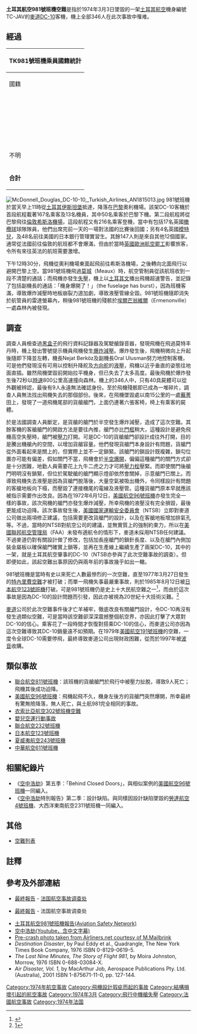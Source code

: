 {{noteTA
|1=zh-hans:希思罗;zh-hant:希思羅;zh-hk:希斯路;zh-mo:希斯路;zh-tw:希斯洛;
|2=zh-hans:黑匣子;zh-hk:黑盒;zh-tw:黑盒子;
}}
{{Infobox Airliner accident|name=土耳其航空981號班機空難|
|Crash image=Dc10-ta3a.png
|Image caption=  空中爆炸失壓的土耳其航空981號班機的電腦模擬图
|Date=           1974年3月3日 
|Type=           貨艙門設計不良
|Site=           {{FRA}}[[埃爾芒翁維爾|埃爾芒翁維爾]]
|Fatalities=     346
|Injuries=       0
|Aircraft Type=  [[麥道DC-10|麥道DC-10]]
|Origin=         {{TUR}}[[阿塔图尔克国际机场|阿塔图尔克国际机场]]
|Last stopover=  {{FRA}}[[巴黎|巴黎]][[奧利機場|奧利機場]]
|Destination=    {{UK}}[[倫敦希斯洛機場|倫敦希斯洛機場]]
|Operator=       [[土耳其航空|土耳其航空]]
|Tail Number=    TC-JAV
|Ship name=      [[安卡拉|Ankara]]
|Passengers=     333
|Crew=           13
|Survivors =     0
}}

'''土耳其航空981號班機空難'''是指於1974年3月3日墜毀的一架[[土耳其航空|土耳其航空]]機身編號TC-JAV的[[麥道DC-10|麥道DC-10]]客機，機上全部346人在此次事故中罹难。

==經過==
{|class="wikitable sortable" style="float:left;font-size:85%; margin: 1em"
|-bgcolor=ccccff
!colspan=4|TK981號班機乘員國籍統計
|-
!rowspan=1|國籍||colspan=1|乘客||colspan=1|機組人員||colspan=1|合計
|-bgcolor=ccccff
|-valign=top
|{{ARG}}||3||0||3
|-valign=top
|{{AUS}}||2||0||2
|-valign=top
|{{BEL}}||1||0||1
|-valign=top
|{{Flag|Brazil|1968}}||5||0||5
|-valign=top
|{{Flag|Cyprus|1960}}||1||0||1
|-valign=top
|{{FRA}}||16||0||16
|-valign=top
|{{flag|West Germany}}||1||0||1
|-valign=top
|{{IND}}||2||0||2
|-valign=top
|{{IRL}}||1||0||1
|-valign=top
|{{JPN}}||48||0||48
|-valign=top
|{{MAR}}||1||0||1
|-valign=top
|{{NZL}}||1||0||1
|-valign=top
|{{PAK}}||1||0||1
|-valign=top
|{{SEN}}||1||0||1
|-valign=top
|{{flag|Spain|1945}}||1||0||1
|-valign=top
|{{SWE}}||1||0||1
|-valign=top
|{{SWI}}||1||0||1
|-valign=top
|{{TUR}}||44||11||55
|-valign=top
|{{GBR}}||176||0||176
|-valign=top
|{{USA}}||25||0||25
|-valign=top
|{{flag|South Vietnam}}||1||0||1
|-valign=top
|不明||2||0||2
|-valign=top
!'''合計'''!!'''335'''!!'''11'''!!'''346'''
|}
[[File:McDonnell_Douglas_DC-10-10,_Turkish_Airlines_AN1815013.jpg|thumb]]
981號班機於當天早上11時從[[土耳其|土耳其]][[伊斯坦堡|伊斯坦堡]]抵達，降落在[[巴黎|巴黎]]奧利機場。該架DC-10客機於首段航程載著167名乘客及13名機員，其中50名乘客於巴黎下機。第二段航程將從巴黎飛往[[倫敦希斯洛機場|倫敦希斯洛機場]]，這段航程又有216名乘客登機，當中有包括17名英國[[橄欖球|橄欖球]]球隊隊員，他們出席完前一天的一場對法國的比賽後回國；另有4名英國[[模特兒|模特兒]]，及48名前往美國的日本銀行管理實習生。其餘147人則是來自其他12個國家。通常從法國前往倫敦的航班都不會爆滿，但由於當時[[英國歐洲航空|英國歐洲航空]][[罷工|罷工]]影響旅客，令所有來往英法的航班需要激增。

下午12時30分，飛機從奧利機場東面起飛前往希斯洛機場，之後轉向北面飛行以避開巴黎上空。當981號班機飛過[[莫城|莫城]]（Meaux）時，航空管制員從該航班收到一段不清楚的通話；而飛機亦發生[[失壓|失壓]]，機上以[[土耳其文|土耳其文]]播出飛機超速警告，並記錄了包括副機長的通話：「機身爆開了！」（the fuselage has burst），因為班機客滿，導致爆炸減壓時地板崩裂力道加劇，導致液壓管線全毀。981號班機隨即消失於航管員的雷達螢幕內，稍後981號班機的殘骸於[[埃爾芒翁維爾|埃爾芒翁維爾]]（Ermenonville）一處森林內被發現。

==調查==
調查人員檢查過[[黑盒子|黑盒子]]的飛行資料記錄器及駕駛艙錄音器，發現飛機在飛過莫特丰丹時，機上發出警號提示機員飛機發生[[爆炸減壓|爆炸減壓]]。爆炸發生後，飛機稍微向上升起後隨即下降並左轉，機長Nejat Berköz及副機長Oral Ulusman努力地控制客機，可是他們發現沒有可用以控制升降舵及[[方向舵|方向舵]]的[[液壓|液壓]]，飛機以近乎垂直的姿態往地面直插。雖然飛機墜毀前開始拉平機身，但已失去了太多高度。最後飛機於爆炸發生後72秒以[[時速|時速]]800公里高速撞向森林。機上的346人中，只有40具屍體可以從外觀被辨認，最後有9人永遠無法確認身份。至於飛機殘骸即已成為一堆碎片，調查人員無法找出飛機失去的那個部份。後來，在飛機墜毀處以南15公里的一處[[蕪菁|蕪菁]]田上，發現了一道飛機尾部的貨艙艙門，上面仍連著六張客椅，椅上有乘客的屍體。

於是法國調查人員斷定，是貨艙的艙門於半空發生爆炸減壓，造成了這次空難。其餘客機的客艙艙門的開啟方法是要往內推，艙門亦比[[門框|門框]]稍大，這種設計是避免飛機高空失壓時，艙門被[[壓力|壓力]]打開。可是DC-10的貨艙艙門卻設計成往外打開，目的是騰出機艙內的空間，以增加貨艙容量。他們發現貨艙門本身設計有問題，貨艙門從外面看起來是關上的，但實際上並不一定鎖緊。該艙門的鎖設計既複雜，鎖勾位置亦可能有偏差，假如關門不當，飛機會於[[解體|半空爆開]]，偏偏這種艙門的關門方式卻是十分困難，地勤人員需要花上九牛二虎之力才可將[[壓力栓|壓力栓]]壓緊。而即使關門後艙門明明沒有鎖緊，但位於駕駛艙的艙門顯示燈卻依然會關掉，示意艙門已關上。而導致飛機失去液壓是因為貨艙門脫落後，大量空氣被吸出機外，令同樣設計有問題的客艙地板向下榻，而壓毀了連接機尾的電線及液壓管。這種貨艙門原本早就應該被指示需要作出改良。因為在1972年6月12日，[[美國航空96號班機|美國航空96號班機]]亦發生完全一樣的事故，該次飛機的艙門亦發生爆炸減壓，所幸飛機的液壓沒有完全損毀，最後更能成功迫降。該次事故發生後，[[美國國家運輸安全委員會|美國國家運輸安全委員會]]（NTSB）立即對麥道公司做出兩項修正建議，包括需要更改貨艙門的設計，以及在客艙地板增加排氣孔等。不過，當時的NTSB對航空公司的建議，並無實質上的強制約束力，所以在[[美國聯邦航空管理局|美國聯邦航空管理局]]（FAA）未發布適航令的情形下，麥道未採用NTSB任何建議。不過麥道仍對有關設計做了修改，包括加長座艙門的鎖針長度、以及在艙門內側加裝金屬板以確保艙門確實上鎖等，並再在生產線上繼續生產了兩架DC-10，其中的一架，就是土耳其航空肇事的DC-10（NTSB亦參與了此次空難事故的調查）。但即便如此，該起空難出事原因仍與兩年前的事故幾乎如出一轍。

981號班機是當時有史以來死亡人數最慘烈的一次空難，直至1977年3月27日發生的[[特內里費空難|特內里費空難]]才被打破；而單一飛機失事最嚴重事故，則於1985年8月12日被[[日本航空123號班機|日本航空123號班機]]打破。可是981號班機仍是史上十大民航空難之一<ref>{{Cite web |url=http://skyporthk.tripod.com/100crash.htm |title=存档副本 |access-date=2008-03-16 |archive-url=https://web.archive.org/web/20080225153410/http://skyporthk.tripod.com/100crash.htm |archive-date=2008-02-25 |dead-url=yes }}</ref>，而由於這次事故是因為DC-10的設計問題而引發，因此亦被視為20世紀十大技術災難。<ref>[http://hk.myblog.yahoo.com/tom29972000/index?l=f&id=9]</ref>

[[麥克唐納-道格拉斯公司|麥道]]公司於此次空難事件後才亡羊補牢，徹底改良有關艙門設計，令DC-10再沒有發生過類似空難，可是當時該空難卻深深震撼整個航空界，亦因此打擊了大眾對DC-10的信心。乘客花了一段時間才恢復對搭乘DC-10的信心，而麥道公司亦因為這次空難導致其DC-10銷量遠不如預期。在1979年[[美國航空191號班機|美國航空191號班機]]的空難，一度令全球DC-10需要停飛，最終導致麥道公司出現財政困難，從而於1997年被[[波音|波音]]收購。

==類似事故==
*[[聯合航空811號班機|聯合航空811號班機]]：該班機的貨艙艙門於飛行中被壓力扯脫，導致9人死亡；飛機其後成功迫降。
*[[美國航空96號班機|美國航空96號班機]]：飛機起飛不久，機身左後方的貨艙門突然爆開，所幸最終有驚無險降落，無人死亡，與土航981完全相同的事故。
*[[衣索比亞航空302號班機空難|衣索比亞航空302號班機空難]]
*[[嬰兒空運行動事故|嬰兒空運行動事故]]
*[[聯合航空232號班機|聯合航空232號班機]]
*[[日本航空123號班機|日本航空123號班機]]
*[[夏威夷航空243號班機|夏威夷航空243號班機]]
*[[中華航空611號班機|中華航空611號班機]]

==相關紀錄片==
*《[[空中浩劫|空中浩劫]]》第五季：「Behind Closed Doors」，與相似案例的[[美國航空96號班機|美國航空96號班機]]一同編入。
*《[[空中浩劫|空中浩劫]]特別報告》第二季：設計缺陷。與同樣因設計缺陷墜毀的[[勞達航空004號班機空難|勞達航空4號班機]]、大西洋東南航空2311號班機一同編入。

==其他==
* [[空難列表|空難列表]]

==註釋==
{{reflist}}

==參考及外部連結==
* {{en}}[http://www.aaib.gov.uk/cms_resources.cfm?file=/8-1976%20TC-JAV.pdf 最終報告] {{WebCite|url=https://www.webcitation.org/5zLk9Ggl1?url=http://www.aaib.gov.uk/cms_resources.cfm?file=%2F8-1976%20TC-JAV.pdf |date=20110611010142 |dateformat=iso }} - [[法国航空事故调查处|法国航空事故调查处]]
* {{fr}}[http://www.bea.aero/docspa/1974/tc-v740303/pdf/tc-v740303.pdf 最終報告] {{WebCite|url=https://www.webcitation.org/5zLkDmQ2d?url=http://www.bea.aero/docspa/1974/tc-v740303/pdf/tc-v740303.pdf |date=20110611010249 |dateformat=iso }} - 法国航空事故调查处
* [http://aviation-safety.net/database/record.php?id=19740303-1 土耳其航空981號班機報告(Aviation Safety Network)] {{Wayback|url=http://aviation-safety.net/database/record.php?id=19740303-1 |date=20131019221854 }}
*[http://www.youtube.com/watch?v=r2AUYHslj7c&feature=related 空中浩劫(Youtube，含中文字幕)] {{Wayback|url=http://www.youtube.com/watch?v=r2AUYHslj7c&feature=related |date=20161002074716 }}
* [http://www.airliners.net/photo/0838909/ Pre-crash photo taken from Airliners.net courtesy of M.Mailbrink] {{Wayback|url=http://www.airliners.net/photo/0838909/ |date=20150601122434 }}
* ''Destination Disaster'', by Paul Eddy et al., Quadrangle, The New York Times Book Company, 1976 ISBN 0-8129-0619-5.
* ''The Last Nine Minutes, The Story of Flight 981'', by Moira Johnston, Morrow, 1976 ISBN 0-688-03084-X.
* ''Air Disaster, Vol. 1'', by MacArthur Job, Aerospace Publications Pty. Ltd. (Australia), 2001 ISBN 1-875671-11-0, pp. 127-144.
{{1974年航空事故}}
{{Mayday NavBox}}
{{coord|49|8.5|N|2|38|E|region:FR-60_type:landmark_scale:100000|display=title}}

[[Category:1974年航空事故|Category:1974年航空事故]]
[[Category:飛機設計瑕疵而起的事故|Category:飛機設計瑕疵而起的事故]]
[[Category:結構損壞引起的航空事故|Category:結構損壞引起的航空事故]]
[[Category:1974年3月|Category:1974年3月]]
[[Category:飛行中機艙失壓|Category:飛行中機艙失壓]]
[[Category:法國航空事故|Category:法國航空事故]]
[[Category:1974年法国|Category:1974年法国]]